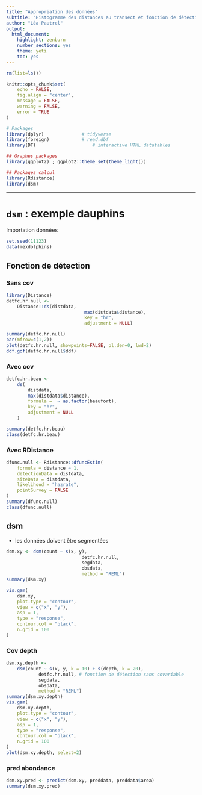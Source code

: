 ```yaml
---
title: "Appropriation des données"
subtitle: "Histogramme des distances au transect et fonction de détection"
author: "Léa Pautrel"
output:
  html_document:
    highlight: zenburn
    number_sections: yes
    theme: yeti
    toc: yes
---
```


```r
rm(list=ls())

knitr::opts_chunk$set(
	echo = FALSE,
	fig.align = "center",
	message = FALSE,
	warning = FALSE,
	error = TRUE
)

# Packages
library(dplyr)				# tidyverse
library(foreign)			# read.dbf
library(DT)						# interactive HTML datatables

## Graphes packages
library(ggplot2) ; ggplot2::theme_set(theme_light())

## Packages calcul
library(Rdistance)
library(dsm)
```

------------------------------------
# `dsm` : exemple dauphins
Importation données
```r
set.seed(11123)
data(mexdolphins)
```

## Fonction de détection
### Sans cov
```r
library(Distance)
detfc.hr.null <-
	Distance::ds(distdata,
							 max(distdata$distance),
							 key = "hr",
							 adjustment = NULL)
```


```r
summary(detfc.hr.null)
par(mfrow=c(1,2))
plot(detfc.hr.null, showpoints=FALSE, pl.den=0, lwd=2)
ddf.gof(detfc.hr.null$ddf)
```

### Avec cov
```r
detfc.hr.beau <-
	ds(
		distdata,
		max(distdata$distance),
		formula =  ~ as.factor(beaufort),
		key = "hr",
		adjustment = NULL
	)
```

```r
summary(detfc.hr.beau)
class(detfc.hr.beau)
```
### Avec RDistance
```r
dfunc.null <- Rdistance::dfuncEstim(
	formula = distance ~ 1,
	detectionData = distdata,
	siteData = distdata,
	likelihood = "hazrate",
	pointSurvey = FALSE
)
summary(dfunc.null)
class(dfunc.null)
```


## dsm
* les données doivent être segmentées
```r
dsm.xy <- dsm(count ~ s(x, y), 
							detfc.hr.null,
							segdata,
							obsdata,
							method = "REML")
summary(dsm.xy)
```

```r
vis.gam(
	dsm.xy,
	plot.type = "contour",
	view = c("x", "y"),
	asp = 1,
	type = "response",
	contour.col = "black",
	n.grid = 100
)
```

### Cov depth
```r
dsm.xy.depth <-
	dsm(count ~ s(x, y, k = 10) + s(depth, k = 20),
			detfc.hr.null, # fonction de détection sans covariable
			segdata,
			obsdata,
			method = "REML")
summary(dsm.xy.depth)
vis.gam(
	dsm.xy.depth,
	plot.type = "contour",
	view = c("x", "y"),
	asp = 1,
	type = "response",
	contour.col = "black",
	n.grid = 100
)
plot(dsm.xy.depth, select=2)
```
### pred abondance
```r
dsm.xy.pred <- predict(dsm.xy, preddata, preddata$area)
summary(dsm.xy.pred)
```


